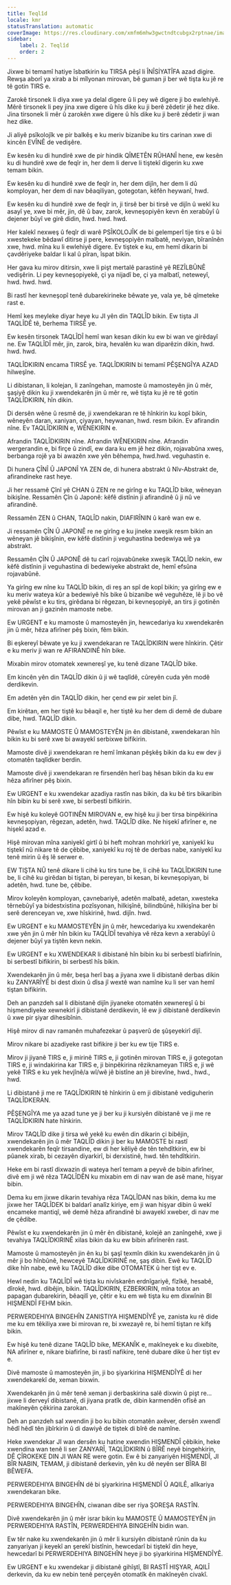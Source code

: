 ```yaml
---
title: Teqlîd
locale: kmr
statusTranslation: automatic
coverImage: https://res.cloudinary.com/xmfm6mhw3gwctndtcubgx2rptnae/image/upload/v1740337243/small_cover_educacion_fundamental_a051170f1c.webp
sidebar:
    label: 2. Teqlîd
    order: 2
---
```

Jixwe bi temamî hatiye îsbatkirin ku TIRSA pêşî li ÎNÎSİYATÎFA azad digire. Rewşa aborî ya xirab a bi mîlyonan mirovan, bê guman ji ber wê tişta ku jê re tê gotin TIRS e.

Zarokê tirsonek li diya xwe ya delal digere û li pey wê digere ji bo ewlehiyê. Mêrê tirsonek li pey jina xwe digere û hîs dike ku ji berê zêdetir jê hez dike. Jina tirsonek li mêr û zarokên xwe digere û hîs dike ku ji berê zêdetir ji wan hez dike.

Ji aliyê psîkolojîk ve pir balkêş e ku meriv bizanibe ku tirs carinan xwe di kincên EVÎNÊ de vedişêre.

Ew kesên ku di hundirê xwe de pir hindik QÎMETÊN RÛHANÎ hene, ew kesên ku di hundirê xwe de feqîr in, her dem li derve li tiştekî digerin ku xwe temam bikin.

Ew kesên ku di hundirê xwe de feqîr in, her dem dijîn, her dem li dû komployan, her dem di nav bêaqiliyan, gotegotan, kêfên heywanî, hwd.

Ew kesên ku di hundirê xwe de feqîr in, ji tirsê ber bi tirsê ve dijîn û wekî ku asayî ye, xwe bi mêr, jin, dê û bav, zarok, kevneşopiyên kevn ên xerabûyî û dejener bûyî ve girê didin, hwd. hwd. hwd.

Her kalekî nexweş û feqîr di warê PSÎKOLOJÎK de bi gelemperî tije tirs e û bi xwestekeke bêdawî ditirse ji pere, kevneşopiyên malbatê, neviyan, bîranînên xwe, hwd. mîna ku li ewlehiyê digere. Ev tiştek e ku, em hemî dikarin bi çavdêriyeke baldar li kal û pîran, îspat bikin.

Her gava ku mirov ditirsin, xwe li pişt mertalê parastinê yê REZÎLBÛNÊ vedişêrin. Li pey kevneşopiyekê, çi ya nijadî be, çi ya malbatî, neteweyî, hwd. hwd. hwd.

Bi rastî her kevneşopî tenê dubarekirineke bêwate ye, vala ye, bê qîmeteke rast e.

Hemî kes meyleke diyar heye ku JI yên din TAQLÎD bikin. Ew tişta JI TAQLÎDÊ tê, berhema TIRSÊ ye.

Ew kesên tirsonek TAQLÎDÎ hemî wan kesan dikin ku ew bi wan ve girêdayî ne. Ew TAQLÎDÎ mêr, jin, zarok, bira, hevalên ku wan diparêzin dikin, hwd. hwd. hwd.

TAQLÎDKIRIN encama TIRSÊ ye. TAQLÎDKIRIN bi temamî PÊŞENGÎYA AZAD hilweşîne.

Li dibistanan, li kolejan, li zanîngehan, mamoste û mamosteyên jin û mêr, şaşiyê dikin ku ji xwendekarên jin û mêr re, wê tişta ku jê re tê gotin TAQLÎDKIRIN, hîn dikin.

Di dersên wêne û resmê de, ji xwendekaran re tê hînkirin ku kopî bikin, wêneyên daran, xaniyan, çiyayan, heywanan, hwd. resm bikin. Ev afirandin nîne. Ev TAQLÎDKIRIN e, WÊNEKIRIN e.

Afrandin TAQLÎDKIRIN nîne. Afrandin WÊNEKIRIN nîne. Afrandin wergerandin e, bi firçe û zindî, ew dara ku em jê hez dikin, rojavabûna xweş, berbanga rojê ya bi awazên xwe yên bêhempa, hwd.hwd. veguhastin e.

Di hunera ÇÎNÎ Û JAPONÎ YA ZEN de, di hunera abstrakt û Nîv-Abstrakt de, afirandineke rast heye.

Ji her ressamê Çînî yê CHAN û ZEN re ne girîng e ku TAQLÎD bike, wêneyan bikişîne. Ressamên Çîn û Japonê: kêfê distînin ji afirandinê û ji nû ve afirandinê.

Ressamên ZEN û CHAN, TAQLÎD nakin, DIAFIRÎNIN û karê wan ew e.

Ji ressamên ÇÎN Û JAPONÊ re ne girîng e ku jineke xweşik resm bikin an wêneyan jê bikişînin, ew kêfê distînin ji veguhastina bedewiya wê ya abstrakt.

Ressamên ÇÎN Û JAPONÊ dê tu carî rojavabûneke xweşik TAQLÎD nekin, ew kêfê distînin ji veguhastina di bedewiyeke abstrakt de, hemî efsûna rojavabûnê.

Ya girîng ew nîne ku TAQLÎD bikin, di reş an spî de kopî bikin; ya girîng ew e ku meriv wateya kûr a bedewiyê hîs bike û bizanibe wê veguhêze, lê ji bo vê yekê pêwîst e ku tirs, girêdana bi rêgezan, bi kevneşopiyê, an tirs ji gotinên mirovan an ji gazinên mamoste nebe.

Ew URGENT e ku mamoste û mamosteyên jin, hewcedariya ku xwendekarên jin û mêr, hêza afirîner pêş bixin, fêm bikin.

Bi eşkereyî bêwate ye ku ji xwendekaran re TAQLÎDKIRIN were hînkirin. Çêtir e ku meriv ji wan re AFIRANDINÊ hîn bike.

Mixabin mirov otomatek xewnereşî ye, ku tenê dizane TAQLÎD bike.

Em kincên yên din TAQLÎD dikin û ji wê taqlîdê, cûreyên cuda yên modê derdikevin.

Em adetên yên din TAQLÎD dikin, her çend ew pir xelet bin jî.

Em kirêtan, em her tiştê ku bêaqil e, her tiştê ku her dem di demê de dubare dibe, hwd. TAQLÎD dikin.

Pêwîst e ku MAMOSTE Û MAMOSTEYÊN jin ên dibistanê, xwendekaran hîn bikin ku bi serê xwe bi awayekî serbixwe bifikirin.

Mamoste divê ji xwendekaran re hemî îmkanan pêşkêş bikin da ku ew dev ji otomatên taqlîdker berdin.

Mamoste divê ji xwendekaran re firsendên herî baş hêsan bikin da ku ew hêza afirîner pêş bixin.

Ew URGENT e ku xwendekar azadiya rastîn nas bikin, da ku bê tirs bikaribin hîn bibin ku bi serê xwe, bi serbestî bifikirin.

Ew hişê ku koleyê GOTINÊN MIROVAN e, ew hişê ku ji ber tirsa binpêkirina kevneşopiyan, rêgezan, adetên, hwd. TAQLÎD dike. Ne hişekî afirîner e, ne hişekî azad e.

Hişê mirovan mîna xaniyekî girtî û bi heft mohran mohrkirî ye, xaniyekî ku tiştekî nû nikare tê de çêbibe, xaniyekî ku roj tê de derbas nabe, xaniyekî ku tenê mirin û êş lê serwer e.

EW TIŞTA NÛ tenê dikare li cihê ku tirs tune be, li cihê ku TAQLÎDKIRIN tune be, li cihê ku girêdan bi tiştan, bi pereyan, bi kesan, bi kevneşopiyan, bi adetên, hwd. tune be, çêbibe.

Mirov koleyên komployan, çavnebariyê, adetên malbatê, adetan, xwesteka têrnebûyî ya bidestxistina pozîsyonan, hilkişînê, bilindbûnê, hilkişîna ber bi serê derenceyan ve, xwe hîskirinê, hwd. dijîn. hwd.

Ew URGENT e ku MAMOSTEYÊN jin û mêr, hewcedariya ku xwendekarên xwe yên jin û mêr hîn bikin ku TAQLÎDÎ tevahiya vê rêza kevn a xerabûyî û dejener bûyî ya tiştên kevn nekin.

Ew URGENT e ku XWENDEKAR li dibistanê hîn bibin ku bi serbestî biafirînin, bi serbestî bifikirin, bi serbestî hîs bikin.

Xwendekarên jin û mêr, beşa herî baş a jiyana xwe li dibistanê derbas dikin ku ZANYARÎYÊ bi dest dixin û dîsa jî wextê wan namîne ku li ser van hemî tiştan bifikirin.

Deh an panzdeh sal li dibistanê dijîn jiyaneke otomatên xewnereşî û bi hişmendiyeke xewnekirî ji dibistanê derdikevin, lê ew ji dibistanê derdikevin û xwe pir şiyar dihesibînin.

Hişê mirov di nav ramanên muhafezekar û paşverû de şûşeyekirî dijî.

Mirov nikare bi azadiyeke rast bifikire ji ber ku ew tije TIRS e.

Mirov ji jiyanê TIRS e, ji mirinê TIRS e, ji gotinên mirovan TIRS e, ji gotegotan TIRS e, ji windakirina kar TIRS e, ji binpêkirina rêziknameyan TIRS e, ji wê yekê TIRS e ku yek hevjînê/a wî/wê jê bistîne an jê birevîne, hwd., hwd., hwd.

Li dibistanê ji me re TAQLÎDKIRIN tê hînkirin û em ji dibistanê vediguherin TAQLÎDKERAN.

PÊŞENGÎYA me ya azad tune ye ji ber ku ji kursiyên dibistanê ve ji me re TAQLÎDKIRIN hate hînkirin.

Mirov TAQLÎD dike ji tirsa wê yekê ku ewên din dikarin çi bibêjin, xwendekarên jin û mêr TAQLÎD dikin ji ber ku MAMOSTE bi rastî xwendekarên feqîr tirsandine, ew di her kêliyê de tên tehdîtkirin, ew bi pûanek xirab, bi cezayên diyarkirî, bi derxistinê, hwd. tên tehdîtkirin.

Heke em bi rastî dixwazin di wateya herî temam a peyvê de bibin afirîner, divê em ji wê rêza TAQLÎDÊN ku mixabin em di nav wan de asê mane, hişyar bibin.

Dema ku em jixwe dikarin tevahiya rêza TAQLÎDAN nas bikin, dema ku me jixwe her TAQLÎDEK bi baldarî analîz kiriye, em ji wan hişyar dibin û wekî encameke mantiqî, wê demê hêza afirandinê bi awayekî xweber, di nav me de çêdibe.

Pêwîst e ku xwendekarên jin û mêr ên dibistanê, kolejê an zanîngehê, xwe ji tevahiya TAQLÎDKIRINÊ xilas bikin da ku ew bibin afirînerên rast.

Mamoste û mamosteyên jin ên ku bi şaşî texmîn dikin ku xwendekarên jin û mêr ji bo hînbûnê, hewceyê TAQLÎDKIRINÊ ne, şaş dibin. Ewê ku TAQLÎD dike hîn nabe, ewê ku TAQLÎD dike dibe OTOMATEK û her tişt ev e.

Hewl nedin ku TAQLÎDÎ wê tişta ku nivîskarên erdnîgariyê, fîzîkê, hesabê, dîrokê, hwd. dibêjin, bikin. TAQLÎDKIRIN, EZBERKIRIN, mîna totox an papagan dubarekirin, bêaqilî ye, çêtir e ku em wê tişta ku em dixwînin BI HIŞMENDÎ FEHM bikin.

PERWERDEHIYA BINGEHÎN ZANISTIYA HIŞMENDÎYÊ ye, zanista ku rê dide me ku em têkiliya xwe bi mirovan re, bi xwezayê re, bi hemî tiştan re kifş bikin.

Ew hişê ku tenê dizane TAQLÎD bike, MEKANÎK e, makîneyek e ku dixebite, NA afirîner e, nikare biafirîne, bi rastî nafikire, tenê dubare dike û her tişt ev e.

Divê mamoste û mamosteyên jin, ji bo şiyarkirina HIŞMENDÎYÊ di her xwendekarekî de, xeman bixwin.

Xwendekarên jin û mêr tenê xeman ji derbaskirina salê dixwin û pişt re... jixwe li derveyî dibistanê, di jiyana pratîk de, dibin karmendên ofîsê an makîneyên çêkirina zarokan.

Deh an panzdeh sal xwendin ji bo ku bibin otomatên axêver, dersên xwendî hêdî hêdî tên jibîrkirin û di dawiyê de tiştek di bîrê de namîne.

Heke xwendekar JI wan dersên ku hatine xwendin HIŞMENDÎ çêbikin, heke xwendina wan tenê li ser ZANYARÎ, TAQLÎDKIRIN û BÎRÊ neyê bingehkirin, DÊ ÇÎROKEKE DIN JI WAN RE were gotin. Ew ê bi zanyariyên HIŞMENDÎ, JI BÎR NABIN, TEMAM, ji dibistanê derkevin, yên ku dê neyên ser BÎRA BI BÊWEFA.

PERWERDEHIYA BINGEHÎN dê bi şiyarkirina HIŞMENDÎ Û AQILÊ, alîkariya xwendekaran bike.

PERWERDEHIYA BINGEHÎN, ciwanan dibe ser riya ŞOREŞA RASTÎN.

Divê xwendekarên jin û mêr israr bikin ku MAMOSTE Û MAMOSTEYÊN jin PERWERDEHIYA RASTÎN, PERWERDEHIYA BINGEHÎN bidin wan.

Ew têr nake ku xwendekarên jin û mêr li kursiyên dibistanê rûnin da ku zanyariyan ji keyekî an şerekî bistînin, hewcedarî bi tiştekî din heye, hewcedarî bi PERWERDEHIYA BINGEHÎN heye ji bo şiyarkirina HIŞMENDÎYÊ.

Ew URGENT e ku xwendekar ji dibistanê gihîştî, BI RASTÎ HIŞYAR, AQILÎ derkevin, da ku ew nebin tenê perçeyên otomatîk ên makîneyên civakî.

